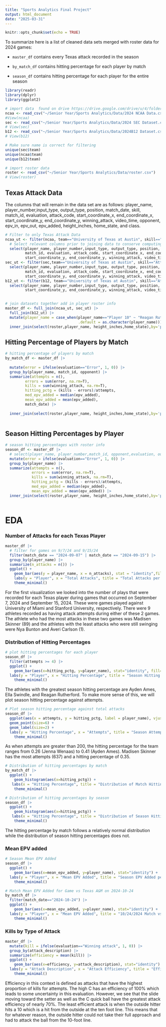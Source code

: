 ---
title: "Sports Analytics Final Project"
output: html_document
date: "2025-03-31"
---

```{r setup, include=FALSE, warning=FALSE}
knitr::opts_chunk$set(echo = TRUE)
```

To summarize here is a list of cleaned data sets merged with roster data for 2024 games:

- `master_df` contains every Texas attack recorded in the season

- `by_match_df` contains hitting percentage for each player by match

- `season_df` contains hitting percentage for each player for the entire season


```{r, warning=FALSE, include=FALSE}
library(readr)
library(dplyr)
library(ggplot2)

# import data  found on drive https://drive.google.com/drive/u/4/folders/12VyXXT7yJ0jou7gquYyo0OAMvftvo0s1
ncaa <- read_csv("~/Senior Year/Sports Analytics/Data/2024 NCAA Data.csv")
#View(ncaa)
sec <- read_csv("~/Senior Year/Sports Analytics/Data/2024 SEC Dataset.csv")
# View(sec)
b12 <- read_csv("~/Senior Year/Sports Analytics/Data/2024B12 Dataset.csv")
# View(b12)

```


```{r, include=FALSE}
# Make sure name is correct for filtering
unique(sec$team)
unique(ncaa$team)
unique(b12$team)
```

```{r}
# import roster data
roster <- read_csv("~/Senior Year/Sports Analytics/Data/roster.csv")
# View(roster)
```

## Texas Attack Data

The columns that will remain in the data set are as follows: player_name, player_number,input_type, output_type, position, match_date, skill, match_id, evaluation, attack_code, start_coordinate_x, end_coordinate_x, start_coordinate_y, end_coordinate_y, winning_attack, video_time, opponent, epv_in, epv_out, epv_added, height_inches, home_state, and class.


```{r}
# Filter to only Texas Attack Data
ncaa_ut <- filter(ncaa, team=="University of Texas at Austin", skill=="Attack") |>
  # Select relevant columns prior to joining data to conserve computing power
  select(player_name, player_number,input_type, output_type, position, match_date, skill, 
         match_id, evaluation, attack_code, start_coordinate_x, end_coordinate_x, 
         start_coordinate_y, end_coordinate_y, winning_attack, video_time, opponent, epv_in, epv_out, epv_added, attack_description)
sec_ut <- filter(sec,team=="University of Texas at Austin", skill=="Attack") |>
  select(player_name, player_number,input_type, output_type, position, match_date, skill, 
         match_id, evaluation, attack_code, start_coordinate_x, end_coordinate_x, 
         start_coordinate_y, end_coordinate_y, winning_attack, video_time, opponent, epv_in, epv_out, epv_added, attack_description)
b12_ut <- filter(b12, team=="University of Texas at Austin", skill=="Attack") |>
  select(player_name, player_number,input_type, output_type, position, match_date, skill, match_id, evaluation, attack_code, start_coordinate_x, end_coordinate_x, 
         start_coordinate_y, end_coordinate_y, winning_attack, video_time, opponent, epv_in, epv_out, epv_added, attack_description)
  
```


```{r}
# join datasets together add in player roster info
master_df <- full_join(ncaa_ut, sec_ut) |>
  full_join(b12_ut) |>
  mutate(player_name = case_when(player_name=="Player 10" ~ "Reagan Rutherford",
                                 .default = as.character(player_name))) |>
  inner_join(select(roster,player_name, height_inches,home_state),by='player_name')
```

## Hitting Percentage of Players by Match
```{r}
# hitting percentage of players by match
by_match_df <- master_df |>
  
  mutate(error = ifelse(evaluation=="Error", 1, 0)) |>
  group_by(player_name, match_id, opponent) |>
  summarize(attempts = n(),
         errors = sum(error, na.rm=T),
         kills = sum(winning_attack, na.rm=T),
         hitting_pctg = (kills - errors)/attempts,
         med_epv_added = median(epv_added),
         mean_epv_added = mean(epv_added),
         match_date) |>
  
  inner_join(select(roster,player_name, height_inches,home_state),by='player_name')
  
```



## Season Hitting Percentages by Player
```{r}
# season hitting percentages with roster info
season_df <- master_df |>
  # select(player_name, player_number,match_id, opponent,evaluation, output_type,winning_attack, epv_in, epv_out, epv_added) |>
  mutate(error = ifelse(evaluation=="Error", 1, 0)) |>
  group_by(player_name) |>
  summarize(attempts = n(),
            errors = sum(error, na.rm=T),
            kills = sum(winning_attack, na.rm=T),
            hitting_pctg = (kills - errors)/attempts,
            med_epv_added = median(epv_added),
            mean_epv_added = mean(epv_added)) |>
  inner_join(select(roster,player_name, height_inches,home_state),by='player_name')
  
```


# EDA

### Number of Attacks for each Texas Player

```{r}
master_df |>
  # filter for games on 9/7/24 and 9/15/24
  filter(match_date == "2024-09-07" | match_date == "2024-09-15") |>
  group_by(player_name) |>
  summarize(n_attacks = n()) |>
  ggplot() +
    geom_bar(aes(y = player_name, x = n_attacks), stat = "identity",fill="#CC5500") +
    labs(y = "Player", x = "Total Attacks", title = "Total Attacks per Player") +
    theme_minimal()

```
For the first visualization we looked into the number of plays that were recorded for each Texas player during games that occurred on September 7, 2024 and September 15, 2024. These were games played against University of Miami and Stanford University, respectively. There were 9 athletes recorded as having attack attempts during either of these 2 games. The athlete who had the most attacks in these two games was Madisen Skinner (89) and the athletes with the least attacks who were still swinging were Nya Bunton and Averi Carlson (1).

### Distribution of Hitting Percentages

```{r}
# plot hitting percentages for each player
season_df |>
  filter(attempts >= 4) |>
  ggplot() +
    geom_bar(aes(x=hitting_pctg, y=player_name), stat="identity", fill="pink") +
  labs(y = "Player", x = "Hitting Percentage", title = "Season Hitting Percentage per Player") +
    theme_minimal()
```

The athletes with the greatest season hitting percentage are Ayden Ames, Ella Swindle, and Reagan Rutherford. To make more sense of this, we will plot season hitting percentage against attempts.

```{r}
# Plot season hitting percentage against total attacks
season_df |>
  ggplot(aes(x = attempts, y = hitting_pctg, label = player_name), vjust = -0.5) +
  geom_point(size=6) +
  geom_label(size=2) +
  labs(y = "Hitting Percentage", x = "Attempts", title = "Season Attempts vs Hitting Percentage by Player") +
    theme_minimal()
```
As when attempts are greater than 200, the hitting percentage for the team ranges from 0.26 (Jenna Wenaas) to 0.41 (Ayden Ames). Madisen Skinner has the most attempts (637) and a hitting percentage of 0.35.

```{r}
# Distribution of hitting percentages by match
by_match_df |>
  ggplot() +
    geom_histogram(aes(x=hitting_pctg)) +
   labs(x = "Hitting Percentage", title = "Distribution of Match Hitting Percentages") +
    theme_minimal()
```
```{r}
# Distribution of hitting percentages by season
season_df |>
  ggplot() +
    geom_histogram(aes(x=hitting_pctg)) +
   labs(x = "Hitting Percentage", title = "Distribution of Season Hitting Percentages") +
    theme_minimal()
```

The hitting percentage by match follows a relatively normal distribution while the distribution of season hitting percentages does not. 

### Mean EPV added
```{r}
# Season Mean EPV Added
season_df |>
  ggplot() +
    geom_bar(aes(x=mean_epv_added, y=player_name), stat="identity") +
  labs(y = "Player", x = "Mean EPV Added", title = "Season EPV Added per Player") +
    theme_minimal()
```


```{r}
# Match Mean EPV Added for Game vs Texas A&M on 2024-10-24
by_match_df |>
  filter(match_date=="2024-10-24") |>
  ggplot() +
    geom_bar(aes(x=mean_epv_added, y=player_name), stat="identity") +
  labs(y = "Player", x = "Mean EPV Added", title = "10/24/2024 Match vs TAMU EPV Added per Player") +
    theme_minimal()
```


### Kills by Type of Attack
```{r}
master_df |>
  mutate(kill = ifelse(evaluation=="Winning attack", 1, 0)) |>
  group_by(attack_description) |> 
  summarize(efficiency = mean(kill)) |>
  ggplot() +
    geom_bar(aes(x=efficiency, y=attack_description), stat="identity") +
  labs(y = "Attack Description", x = "Attack Efficiency", title = "Efficiency per Attack Type") +
    theme_minimal()

```
Efficiency in this context is defined as attacks that have the highest proportion of kills for attempts. The high C has an efficiency of 100% which leads to some uncertainty in this evaluation. However, we see that the slide moving toward the setter as well as the C quick ball have the greatest attack efficiency of nearly 70%. The least efficient attack is when the outside hitter hits a 10 which is a hit from the outside at the ten foot line. This means that for whatever reason, the outside hitter could not take their full approach and had to attack the ball from the 10-foot line.

#